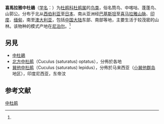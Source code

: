 {{Speciesbox
| name = 喜馬拉雅中杜鵑
| status = LC | status_system = IUCN3.1
| status_ref = <ref name=iucn>{{IUCN2008|assessors=BirdLife International|year=2008|id=151093|title=Cuculus saturatus|downloaded=1 May 2009}}</ref>
| image = Oriental Cuckoo Maiala.JPG
| image_caption = 中杜鹃，澳大利亚
| genus = Cuculus
| species = saturatus
| authority = (Blyth et Hodgson，1843)<ref name='id2135'>{{cite web| url =http://www.bioinfo.cn/db05/BjdwSpecies.php?action=view&id=2135| title =中杜鹃| work =《中国动物物种编目数据库》| publisher =中国科学院微生物研究所| author =中国科学院动物研究所| accessdate =2009-04-04| deadurl =yes| archiveurl =https://web.archive.org/web/20160305102945/http://www.bioinfo.cn/db05/BjdwSpecies.php?action=view&id=2135| archivedate =2016-03-05}}</ref>
}}

'''喜馬拉雅中杜鵑'''（[[学名|学名]]：{{lang|la|''Cuculus saturatus''}}）为[[杜鹃科|杜鹃科]][[杜鹃属|杜鹃属]]的[[鸟类|鸟类]]，俗名筒鸟、中喀咕、蓬蓬鸟、山郭公。分布于北从[[西伯利亚|西伯利亚]]至[[日本|日本]]、南从亚洲经[[巴基斯坦|巴基斯坦]]至[[喜马拉雅山脉|喜马拉雅山脉]]、[[印度|印度]]、[[缅甸|缅甸]]，南至[[澳大利亚|澳大利亚]]，包括[[中国大陆|中国大陆]]东部、南部等地，主要生活于较茂密的山林。该物种的模式产地在[[尼泊尔|尼泊尔]]。<ref name='id2135'/>

==另見==
* [[中杜鵑|中杜鵑]]
* [[北方中杜鹃|北方中杜鹃]]（Cuculus (saturatus) optatus），分佈於各地
* [[巽他中杜鹃|巽他中杜鹃]]（Cuculus (saturatus) lepidus），分佈於马来西亚（[[小巽他群岛|小巽他群岛]]地区），印度尼西亚，东帝汶

== 参考文献 ==
{{reflist}}
{{commons|Cuculus saturatus}}
{{wikispecies|Cuculus saturatus}}
{{Taxonbar|from=Q1075576}}

[[Category:杜鹃属|中杜鹃]]